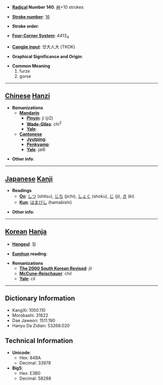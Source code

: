 * '''[[Wiktionary:Chinese radical index| Radical]] Number 140''': [[Wiktionary:Chinese radical index 艸|艸]]+10 strokes

* '''[[Wiktionary:Chinese total strokes index|Stroke number]]''': [[Wiktionary:Chinese total strokes index 16|16]]

* '''Stroke order''': 

* '''[[Wiktionary:Chinese four corner index|Four-Corner System]]''': 4413<sub>4</sub>

* '''[[Wiktionary:Chinese Cangjie index|Cangjie input]]''': 廿大人大 (TKOK)

* '''Graphical Significance and Origin''': 

* '''Common Meaning'''
*#furze
*# gorse


----

== [[Chinese]] [[Hanzi]] ==

* '''Romanizations'''
** '''[[Mandarin]]'''
*** '''[[Pinyin]]''': jí (ji2)
*** '''[[Wade-Giles]]''': chi<sup>2</sup>
*** '''[[Yale]]''': 
** '''[[Cantonese]]'''
*** '''[[Jyutping]]''':
*** '''[[Penkyamp]]''': 
*** '''[[Yale]]''': jat6

* '''Other info''': 

----

== [[Japanese]] [[Kanji]] ==

* '''Readings'''
** '''[[On]]''': [[しつ]] (shitsu), [[じち]] (jichi), [[しょく]] (shoku), [[じ]] (ji), [[き]] (ki)
** '''[[Kun]]''': [[はまびし]] (hamabishi)

* '''Other info''':  

----

== [[Korean]] [[Hanja]] ==

* '''[[Hangeul]]''': 질

* '''[[Eumhun]] reading''': 

* '''Romanizations'''
** '''[[The 2000 South Korean Revised Romanization|The 2000 South Korean Revised]]''': jil
** '''[[McCune-Reischauer]]''': chil
** '''[[Yale]]''': cil

----

== Dictionary Information ==

* KangXi: 1050.110
* Morobashi: 31622
* Dae Jaweon: 1511.190
* Hanyu Da Zidian: 53268.020

== Technical Information ==

* '''Unicode''':
** Hex: 84BA
** Decimal: 33978
* '''Big5''':
** Hex: E3B0
** Decimal: 58288